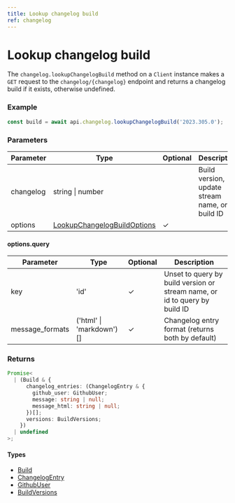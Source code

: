 ```yaml
---
title: Lookup changelog build
ref: changelog
---
```


# Lookup changelog build

The `changelog.lookupChangelogBuild` method on a `Client` instance makes a `GET` request to the `changelog/{changelog}` endpoint and returns a changelog build if it exists, otherwise undefined.

### Example

```ts
const build = await api.changelog.lookupChangelogBuild('2023.305.0');
```

### Parameters

| Parameter | Type                                                                      | Optional | Description                                    |
| --------- | ------------------------------------------------------------------------- | -------- | ---------------------------------------------- |
| changelog | string \| number                                                          |          | Build version, update stream name, or build ID |
| options   | [LookupChangelogBuildOptions](/references/lookup-changelog-build-options) | ✓        |                                                |

#### options.query

| Parameter       | Type                     | Optional | Description                                                                |
| --------------- | ------------------------ | -------- | -------------------------------------------------------------------------- |
| key             | 'id'                     | ✓        | Unset to query by build version or stream name, or id to query by build ID |
| message_formats | ('html' \| 'markdown')[] | ✓        | Changelog entry format (returns both by default)                           |

### Returns

```ts
Promise<
  | (Build & {
      changelog_entries: (ChangelogEntry & {
        github_user: GithubUser;
        message: string | null;
        message_html: string | null;
      })[];
      versions: BuildVersions;
    })
  | undefined
>;
```

#### Types

- [Build](/references/build)
- [ChangelogEntry](/references/changelog-entry)
- [GithubUser](/references/github-user)
- [BuildVersions](/references/build-versions)
